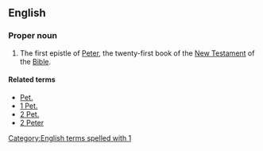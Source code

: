==English==

===Proper noun===
{{en-proper noun}}
{{book of the Bible|First Epistle of Peter}}

# {{context|biblical|lang=en}} The first epistle of [[Peter]], the twenty-first book of the [[New Testament]] of the [[Bible]].

====Related terms====
* [[Pet.]]
* [[1 Pet.]]
* [[2 Pet.]]
* [[2 Peter]]

[[Category:English terms spelled with 1]]